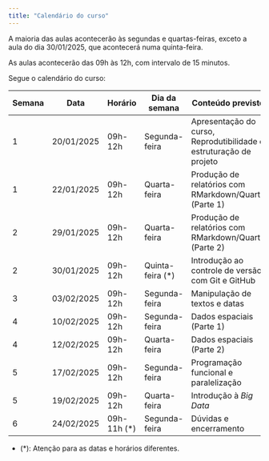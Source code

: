 ```yaml
---
title: "Calendário do curso"
---
```




A maioria das aulas acontecerão às segundas e quartas-feiras, exceto a aula do dia 30/01/2025, que acontecerá numa quinta-feira.

As aulas acontecerão das 09h às 12h, com intervalo de 15 minutos.

Segue o calendário do curso:

| Semana | Data | Horário | Dia da semana | Conteúdo previsto |
|--|------|--------|---------------|-------------------|
| 1 | 20/01/2025 | 09h-12h | Segunda-feira | Apresentação do curso, Reprodutibilidade e estruturação de projeto |
| 1 | 22/01/2025 | 09h-12h |  Quarta-feira | Produção de relatórios com RMarkdown/Quarto (Parte 1) |
| 2 | 29/01/2025 | 09h-12h |  Quarta-feira | Produção de relatórios com RMarkdown/Quarto (Parte 2) |
| 2 | 30/01/2025 | 09h-12h |  Quinta-feira (*) | Introdução ao controle de versão com Git e GitHub |
| 3 | 03/02/2025 | 09h-12h |  Segunda-feira | Manipulação de textos e datas |
| 4 | 10/02/2025 | 09h-12h |  Segunda-feira | Dados espaciais (Parte 1) |
| 4 | 12/02/2025 | 09h-12h |  Quarta-feira | Dados espaciais (Parte 2) |
| 5 | 17/02/2025 | 09h-12h |  Segunda-feira | Programação funcional e paralelização |
| 5 | 19/02/2025 | 09h-12h |  Quarta-feira | Introdução à *Big Data* |   
| 6 | 24/02/2025 | 09h-11h (*) |  Segunda-feira | Dúvidas e encerramento |


- (*): Atenção para as datas e horários diferentes.





